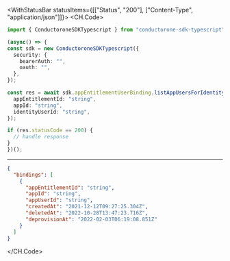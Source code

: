 

<WithStatusBar statusItems={[["Status", "200"], ["Content-Type", "application/json"]]}>
  <CH.Code>
  ```typescript ListAppUsersForIdentityWithGrant.ts
  import { ConductoroneSDKTypescript } from "conductorone-sdk-typescript";

(async() => {
  const sdk = new ConductoroneSDKTypescript({
    security: {
      bearerAuth: "",
      oauth: "",
    },
  });

  const res = await sdk.appEntitlementUserBinding.listAppUsersForIdentityWithGrant({
    appEntitlementId: "string",
    appId: "string",
    identityUserId: "string",
  });

  if (res.statusCode == 200) {
    // handle response
  }
})();
  ```
  ---

  ```json Example Response
  {
    "bindings": [
      {
        "appEntitlementId": "string",
        "appId": "string",
        "appUserId": "string",
        "createdAt": "2021-12-12T09:27:25.304Z",
        "deletedAt": "2022-10-28T13:47:23.716Z",
        "deprovisionAt": "2022-02-03T06:19:08.851Z"
      }
    ]
  }
  ```
  </CH.Code>
</WithStatusBar>
